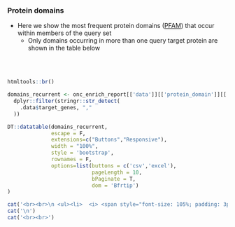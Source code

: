 ### Protein domains {.tabset}

* Here we show the most frequent protein domains ([PFAM](https://www.ebi.ac.uk/interpro/entry/pfam/#table)) that occur within members of the query set
   * Only domains occurring in more than one query target protein are shown in the table below
   
<br><br>

```r

htmltools::br()

domains_recurrent <- onc_enrich_report[['data']][['protein_domain']][['target']] |>
  dplyr::filter(stringr::str_detect(
    .data$target_genes, ","
  ))

DT::datatable(domains_recurrent, 
              escape = F, 
              extensions=c("Buttons","Responsive"), 
              width = "100%",
              style = 'bootstrap',
              rownames = F,
              options=list(buttons = c('csv','excel'),
                           pageLength = 10,
                           bPaginate = T,
                           dom = 'Bfrtip') 
)


```


```r

cat('<br><br>\n <ul><li>  <i> <span style="font-size: 105%; padding: 3px; background-color:#989898; color:white">&nbsp;&nbsp;<b>NO GENES</b> in the query set are annotated with common protein domains found in the PFAM database. &nbsp;&nbsp; </span></i></li></ul>',sep='\n')
cat('\n')
cat('<br><br>')

```

<br><br>
